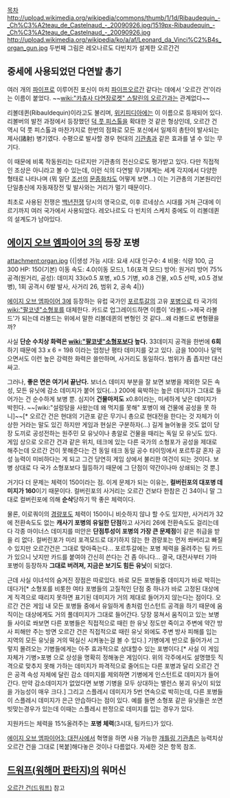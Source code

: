 [[목차]]
http://upload.wikimedia.org/wikipedia/commons/thumb/1/1d/Ribaudequin_-_Ch%C3%A2teau_de_Castelnaud_-_20090926.jpg/1519px-Ribaudequin_-_Ch%C3%A2teau_de_Castelnaud_-_20090926.jpg
http://upload.wikimedia.org/wikipedia/ko/a/af/Leonard_da_Vinci%C2%B4s_organ_gun.jpg
두번째 그림은 레오나르도 다빈치가 설계한 오르간건
== 중세에 사용되었던 다연발 총기 ==
여러 개의 [[파이프]]로 이루어진 포신이 마치 [[파이프오르간]] 같다는 데에서 '오르간 건'이라는 이름이 붙었다. ~~[[wiki:"카츄사 다연장로켓" 스탈린의 오르간]]과는 관계없다~~

리볼데퀸(Ribauldequin)이라고도 불리며, [[위키피디아]]에는 이 이름으로 등재되어 있다. 리볼버의 발전 과정에서 등장했던 [[덕 풋 피스톨]]을 확대한 것 같은 형상인데, 오르간 건 역시 덕 풋 피스톨과 마찬가지로 한번의 점화로 모든 포신에서 일제히 총탄이 발사되는 제사(諸射) 병기였다. 수평으로 발사할 경우 현대의 [[기관총]]과 같은 효과를 낼 수 있는 무기다. 

이 때문에 비록 작동원리는 다르지만 기관총의 전신으로도 평가받고 있다. 다만 직접적인 조상은 아니라고 볼 수 있는데, 이런 식의 다연발 무기체계는 세계 각지에서 다양한 형태로 나타나며 (뭐 일단 [[조선]]의 [[문종]][[화차]]도 어떻게 보면...) 이는 기관총의 기본원리인 단일총신에 자동재장전 및 발사와는 거리가 멀기 때문이다.

최초로 사용된 전쟁은 [[백년전쟁]] 당시의 영국으로, 이후 르네상스 시대를 거쳐 근대에 이르기까지 여러 국가에서 사용되었다. 레오나르도 다 빈치의 스케치 중에도 이 리볼데퀸의 설계도가 남아있다.
== [[에이지 오브 엠파이어 3]]의 등장 포병 ==
attachment:organ.jpg
{{|생성 가능 시대: 요새 시대
인구수: 4
비용: 식량 100, 금 300
HP: 150(기본)
이동 속도: 4.0(이동 모드), 1.6(포격 모드)
방어: 원거리 방어 75%
공격(원거리, 공성): 데미지 33(x0.5 포병, x0.5 기병, x0.8 건물, x0.5 선박, x0.5 경보병), 1회 공격시 6발 발사, 사거리 26, 범위 2, 공속 4|}}

[[에이지 오브 엠파이어 3]]에 등장하는 유럽 국가인 [[포르투갈]]의 고유 [[포병]]으로 타 국가의 [[wiki:"팔코넷"소형포]]를 대체한다.
카드로 업그레이드하면 이름이 '라볼드->제국 라볼드'가 되는데 라볼드는 위에서 말한 리볼데퀸의 변형인 것 같다...왜 라볼드로 변형횄을까?

사실 '''단순 수치상 화력은 [[wiki:"팔코넷"소형포]]보다 높다.''' 33데미지 공격을 한번에 '''6회''' 하기 때문에 33 x 6 = 198 이라는 엄청난 평타 데미지를 갖고 있다. 금을 100이나 덜먹으면서도 이런 높은 강력한 화력은 쓸만하며, 사거리도 동일하다. 범위가 좀 좁지만 대신 싸고.

그러나, '''좋은 면은 여기서 끝난다.''' 
보너스 데미지 부분을 잘 보면 보병을 제외한 모든 속성, 모든 유닛에 감소 데미지가 붙어 있다(...) 200에 육박하는 높은 데미지가 그대로 들어가는 건 순수하게 보병 뿐. 심지어 '''건물마저도''' x0.8이라는, 미세하게 낮은 데미지가 박힌다. ~~[wiki:"설렁탕을 사왔는데 왜 먹지를 못해" 포병이 왜 건물에 공성을 못 하 니]~~[* 오르간 건은 현대의 기관포 같은 무기니 총으로 현대전을 한다는 것 자체가 이상한 거라는 말도 있긴 하지만 게임과 현실은 구분하자(...) 길게 늘어놓을 것도 없이 당장 도끼로 공성전하는 원주민 모 유닛이나 총알로 건물을 때리는 독일 모 유닛도 있다. 게임 상으로 오르간 건과 같은 위치, 테크에 있는 다른 국가의 소형포가 공성을 제대로 해주는데 오르간 건이 못해준다는 건 동일 테크 동일 공수 타이밍에서 포르투갈 혼자 공성 능력이 미비하다는 게 되고 그건 당연히 게임 상에서 불리한 여건이 되는 것이다. 보병 상대로 다 국가 소형포보다 월등하기 때문에 그 단점이 약간이나마 상쇄되는 것 뿐.]

거기다 더 문제는 체력이 150이라는 점. 이게 문제가 되는 이유는, '''컬버린포의 대포병 데미지가 160'''이기 때문이다. 컬버린포의 사거리는 오르간 건보다 한참은 긴 34이니 말 그대로 컬버린포에 의해 '''순삭'''당하기 딱 좋은 체력이다. 

물론, 이로쿼이의 [[경량포]]도 체력이 150이니 비슷하지 않냐 할 수도 있지만, 사거리가 32에 전환속도도 없는 '''캐사기 포병의 유일한 단점'''하고 사거리 26에 전환속도도 걸리는데다 각종 마이너스 데미지를 떠안은 '''단점투성이 포병의 가장 큰 문제점'''이 같은 취급을 받을 리 없다. 컬버린포가 미리 포격모드로 대기하지 않는 한 경량포는 먼저 쏴버리고 빠질 수 있지만 오르간건은 그대로 맞아죽는다... 포르투갈에는 포병 체력을 올려주는 팀 카드가 있으니 낫지만 카드를 붙여야 간신히 쓴다는 건 좀 아니다... 결국, 대전사부터 기마 포병이 등장하자 '''그대로 버려져, 지금은 보기도 힘든 유닛'''이 되었다.

근데 사실 이녀석의 숨겨진 장점은 따로있다. 바로 모든 포병들중 데미지가 바로 박히는 데다가[* 소형포를 비롯한 여타 포병들의 고질적인 단점 중 하나가 바로 고정된 대상에게 직격으로 때리지 못하면 표기된 데미지가 거의 제대로 들어가지 않는다는 점이다. 오르간 건은 게임 내 모든 포병들 중에서 유일하게 총처럼 인스턴트 공격을 하기 때문에 움직이는 대상에게도 거의 풀데미지가 그대로 들어간다. 당장 뭉쳐서 움직이고 있는 보병들 사이로 쏴보면 다른 포병들은 직접적으로 때린 한 유닛 정도만 죽이고 주변에 약간 방사 피해만 주는 방면 오르간 건은 직접적으로 때린 유닛 외에도 주변 방사 피해를 입는 지역의 모든 유닛을 거의 떡실신 시켜놓는걸 볼 수 있다.] 기병에게 반으로 들어가서 그렇지 몰려오는 기병들에게는 아주 효과적으로 상대할수 있는 포병이다.[* 사실 이 게임 자체가 기병>포병 으로 상성을 명확히 정해놓은 게임이다. 위의 각주에서도 설명했듯 직격으로 맞추지 못해 가하는 데미지가 파격적으로 줄어드는 다른 포병과 달리 오르간 건은 공격 속성 자체에 달린 감소 데미지를 제외하면 기병에게 인스턴트로 데미지가 들어간다. 만약 감소데미지가 없었다면 보병 기병을 모두 상대하는 밸런스 붕괴 유닛이 되었을 가능성이 매우 크다.] 그리고 스플레시 데미지가 5번 연속으로 박히는데, 다른 포병들이 스플레시 데미지가 은근 안습하다는 점이 있다. 예를 들면 소형포 같은 유닛들은 쏘면 빗맞는경우가 있는데 이때는 스플레시 판정으로 데미지를 입는 경우가 있다.


지원카드는 체력을 15%올려주는 '''포병 체력'''(3시대, 팀카드)가 있다.

[[에이지 오브 엠파이어3: 대전사]]에서 혁명을 하면 사용 가능한 [[개틀링 기관총]]은 능력치상 오르간 건을 그대로 [복붙]해다놓은 것이나 다름없다. 자세한 것은 항목 참조.

== [[드워프(워해머 판타지)]]의 워머신 ==
[[오르간 건(드워프)]] 참고
